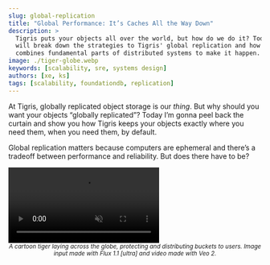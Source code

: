 ```yaml
---
slug: global-replication
title: "Global Performance: It’s Caches All the Way Down"
description: >
  Tigris puts your objects all over the world, but how do we do it? Today Xe
  will break down the strategies to Tigris' global replication and how it
  combines fundamental parts of distributed systems to make it happen.
image: ./tiger-globe.webp
keywords: [scalability, sre, systems design]
authors: [xe, ks]
tags: [scalability, foundationdb, replication]
---
```



At Tigris, globally replicated object storage is our _thing_. But why should you
want your objects “globally replicated”? Today I’m gonna peel back the curtain
and show you how Tigris keeps your objects exactly where you need them, when you
need them, by default.

Global replication matters because computers are ephemeral and there’s a
tradeoff between performance and reliability. But does there have to be?

<div
  style={{
    height: "100%",
    width: "100%",
  }}
>
  <video
    id="attract-video"
    autoplay
    playsInline
    loop
    muted
    style={{
      width: "100%",
      height: "auto",
      maxWidth: "100%",
      maxHeight: "100%",
    }}
    onCanPlayThrough={(ev) => {
      ev.target.muted = true;
      ev.target.play();
    }}
    onLoad={() => {
const v = document.getElementById("attract-video");
setTimeout(async () => {
  if (v.paused) {
    await v.play();
  }
}, 250);
    }}
  >
    <source
      src="/blog/img/blog/global-replication/tiger-globe.mp4"
      type="video/mp4"
    />

![](./tiger-globe.webp)

  </video>
  <center>
    <small>
      <em>
        A cartoon tiger laying across the globe, protecting and distributing
        buckets to users. Image input made with Flux 1.1 [ultra] and video made
        with Veo 2.
      </em>
    </small>
  </center>
  <script type="text/javascript" src="data:text/javascript;base64,Y29uc3QgdiA9IGRvY3VtZW50LmdldEVsZW1lbnRCeUlkKCJhdHRyYWN0LXZpZGVvIik7DQpzZXRUaW1lb3V0KGFzeW5jICgpID0-IHsNCiAgaWYgKHYucGF1c2VkKSB7DQogICAgYXdhaXQgdi5wbGF5KCk7DQogIH0NCn0sIDI1MCk7" />
</div>

{/* truncate */}

Storage devices can and will degrade over time. Your CPUs aren’t immune from it
either, recent
[Intel desktop CPUs](https://community.intel.com/t5/Blogs/Tech-Innovation/Client/Intel-Core-13th-and-14th-Gen-Desktop-Instability-Root-Cause/post/1633239)
have been known to start degrading and returning spontaneous errors in code that
should work. Your datacenters could be hit by a meteor or a pipe could burst:
being in the cloud doesn’t mean perfect reliability. But failovers and multiple
writes take precious time. We write your data to 11 regions based on access
patterns, so you get low latency (and therefore higher user retention), without
sacrificing reliability.

Here’s how Tigris globally replicates your data; but first, let’s cover the easy
and hard problems of object storage.

## Object storage 101

At its core, object storage is an unopinionated database. You give it data,
metadata, and a key name, then it stores it. When you want the data or metadata
back, you give the key and it gives you what you want. This is really the gist
of it, and you can summarize most of the uses of object storage in these calls:

- PutObject - add a new object to a bucket
- GetObject - get the data and metadata for an object in a bucket
- HeadObject - get the metadata for an object in that bucket
- DeleteObject - banish an object to the shadow realm, removing it from the
  bucket
- ListObjectsV2 - list the metadata of a bunch of objects in a bucket based on
  the key

This is the core of how object storage is used. The real fun comes in when you
create a bucket. A bucket is the place where all your objects are stored. It’s
kind of like putting a bunch of shells in a bucket when you’re at the beach.

Most object storage systems make you choose up front where in the world you want
to store your objects. They have regions all over the world, but if you create a
bucket in us-east-1, the data lives and dies in us-east-1. Sure, there’s ways to
work around this like bucket replication, but then you have to pay for storing
multiple copies, and wait for cross region replication to get around to copying
your object over. Tigris takes a different approach: your objects are
dynamically placed by default.

Tigris has
[servers all over the world](https://www.tigrisdata.com/docs/concepts/regions/).
Each of those regions might have any given object, and they might not (unless
you restrict the regions to comply with laws like GDPR). What happens when you
request an object that doesn’t exist locally?

## How Tigris does global replication

Tigris takes a different approach here. Tigris uses a hybrid of pushing metadata
out to every region, but only pulling the data when it’s explicitly requested.
We use [FoundationDB](https://www.foundationdb.org/) as our database.

In Tigris we have three tiers of cache:

- SSD Cache: Near instant responses for either data+metadata or just the
  metadata
- FoundationDB: Fast but transactional responses for data+metadata if the object
  is inlined to the FoundationDB record, otherwise just the metadata
- Block storage: Fast but slightly more latent responses for objects that can't
  fit into the SSD cache

Overall it looks kinda like this:

![](./tigris-sjc-combined.webp)

Let’s see what happens when a user uploads a file to a bucket:

![](./upload-tigris-2.webp)

The user uploads the picture of Rick Astely and its corresponding metadata.
These two are separately handled. The picture is put into block storage (and
maybe the SSD cache), but the metadata is stored directly in FoundationDB. Then
the metadata is queued for replication.

![](./upload-image-and-metadata-in-tigris.webp)

A backend service handles our replication model. When it sees a new record in
the replication queue, it eagerly pushes out the metadata to every other region.

![](./pushing-out-metadata.webp)

The really cool part about how this works under the hood is that the database is
itself the message queue. Time as an ordered phenomenon\*. FoundationDB is an
ordered datastore. The replication queue entries use the time that the object
was created in its key name.

:::note

\*Okay yes there’s issues like time dilation when you’re away from a large
source of mass like the earth (this is noticeable in the atomic clocks that run
GPS in low earth orbit), and if you’re on a spaceship that’s near the speed of
light. However, I’m talking about time in a vacuum with a nearby source of great
mass, perfectly spherical cows, and whatnot, so it’s really not an issue for
this example.

:::

This database-as-a-queue is based on how
[iCloud's global replication works](https://www.foundationdb.org/files/QuiCK.pdf).
It gives us a couple key advantages compared to using something like postgres
and kafka:

1. Data can be stored and queued for replication in the same transaction,
   meaning that we don’t have to coordinate transactional successes and failures
   between two systems
2. Tigris is already an expert in running FoundationDB, so we can take advantage
   of that experience and share it with our message queue, making this a lot
   less complicated in practice.

This isn’t a free lunch, there’s one sharp edge that you may run into: that
replication takes a nonzero amount of time. It usually takes single digit
seconds at most, which is more than sufficient for most applications. We’re
working on ways to do better though\!

## The secret fourth tier of caching

Remember how I said that Tigris has three tiers of caching: block storage, SSD
cache, and inline FoundationDB rows? There’s actually a secret fourth tier of
caching: other Tigris regions. This is the key to how Tigris makes your data
truly global.

Let’s say you upload the pic of Rick to San Jose and someone requests it from
Chicago. First, the data is put into San Jose’s block storage layer and the
metadata is queued for replication.

![](./secret-hack-1.webp)

There’s a dirty trick going on in the metadata, let’s double click on it:

```
# Metadata:

Name: rickastley.jpg
Size: 63,178 bytes
Cache: forever
Regions: SJC
```

Every bit of metadata contains a reference to block storage. The cool part is
that any Tigris region can pull from the block storage service in every other
region. Then it stores it inside the cache layer like normal.

![](./secret-hack-3.webp)

Once it’s done, it updates the metadata for the object to tell other Tigris
regions that it has a copy and queues that for replication:

```
# Metadata:

Name: rickastley.jpg
Size: 63,178 bytes
Cache: forever
Regions: SJC, ORD
```

This means that there’s actually four layers of caching: FoundationDB, SSD
cache, local block storage, and the closest region’s block storage.

There’s also a neat trick we can do with this. We can have one of our regions
get hit by a meteor and come out on the other side of it smiling. Take a look at
this series of unfortunate events. Let’s say you upload the pic of Rick and then
SJC gets wiped off the internet map:

![](./disaster-recovery-2.webp)

The metadata was already replicated and the data was uploaded to block storage,
so it doesn’t matter.

The user in Chicago can still access the picture because the Chicago region is
just accessing the copy of the image in block storage. The block storage service
runs in the same region as the Tigris frontend, but specifically on a different
provider. This combined with other dirty internet tricks like anycast routing
means that we can suffer losing entire regions and the only proof that it’s
happening is either our status page or you might notice that uploads and
downloads are a tiny bit slower until the regions come back up.

![](./disaster-recovery-3.webp)

This is what sold me on Tigris enough to want to work with them. This ridiculous
level of redundancy, global distribution, and caching is the key to how Tigris
really makes itself stand apart from the crowd. What I think is the best part
though is that here’s how you enable all of this:

All you have to do is create a bucket and put objects into it. This global
replication is on by default. You don’t have to turn it on. It just works.

## What’s Configurable?

What about the GDPR? Some European countries want their companies to store
European data in Europe. We support that. When you create a bucket, you can
attach an `X-Tigris-Regions` header that restricts the objects so that the data
lives and dies in Europe. You can do this when you create objects too. See
[restricting to specific regions](https://www.tigrisdata.com/docs/objects/object_regions/#restricting-to-specific-regions)
for more information. When someone outside of the EU views the objects, Tigris
will just reverse proxy it over. It’ll be slower, but the data will not be
replicated outside of the EU. This works for individual regions too, just in
case you need your hockey game pictures to only ever be stored in Newark.

Sometimes you need eager caching on PUT. We support that with
[the accelerate flag](https://www.tigrisdata.com/docs/objects/caching/#caching-on-put-eager-caching).
When you upload a picture to ORD, it’ll get pushed out all over the world for
you:

![](./eager-caching-put-fixed.webp)

This gives you all the latency advantages of having a traditional centralized
architecture as well as the simplicity of a decentralized architecture. It’s
really the best of both worlds.

Wanna use Tigris for your workloads, be they AI, conventional, or even for
offsite backups? Get started today at [storage.new](https://storage.new).

<InlineCta
  title={"Want to try Tigris?"}
  subtitle={
    "Wanna use Tigris for your workloads, be they AI, conventional, or even for offsite backups?"
  }
  button={"Get started today!"}
/>
